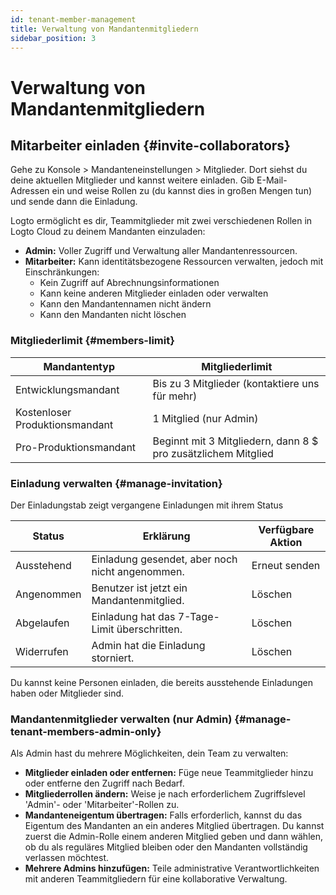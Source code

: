 ```yaml
---
id: tenant-member-management
title: Verwaltung von Mandantenmitgliedern
sidebar_position: 3
---
```


# Verwaltung von Mandantenmitgliedern

## Mitarbeiter einladen \{#invite-collaborators}

Gehe zu <CloudLink to="/tenant-settings/members">Konsole > Mandanteneinstellungen > Mitglieder</CloudLink>. Dort siehst du deine aktuellen Mitglieder und kannst weitere einladen. Gib E-Mail-Adressen ein und weise Rollen zu (du kannst dies in großen Mengen tun) und sende dann die Einladung.

Logto ermöglicht es dir, Teammitglieder mit zwei verschiedenen Rollen in Logto Cloud zu deinem Mandanten einzuladen:

- **Admin:** Voller Zugriff und Verwaltung aller Mandantenressourcen.
- **Mitarbeiter:** Kann identitätsbezogene Ressourcen verwalten, jedoch mit Einschränkungen:
  - Kein Zugriff auf Abrechnungsinformationen
  - Kann keine anderen Mitglieder einladen oder verwalten
  - Kann den Mandantennamen nicht ändern
  - Kann den Mandanten nicht löschen

### Mitgliederlimit \{#members-limit}

| Mandantentyp                   | Mitgliederlimit                                               |
| ------------------------------ | ------------------------------------------------------------- |
| Entwicklungsmandant            | Bis zu 3 Mitglieder (kontaktiere uns für mehr)                |
| Kostenloser Produktionsmandant | 1 Mitglied (nur Admin)                                        |
| Pro-Produktionsmandant         | Beginnt mit 3 Mitgliedern, dann 8 $ pro zusätzlichem Mitglied |

### Einladung verwalten \{#manage-invitation}

Der Einladungstab zeigt vergangene Einladungen mit ihrem Status

| Status     | Erklärung                                       | Verfügbare Aktion |
| ---------- | ----------------------------------------------- | ----------------- |
| Ausstehend | Einladung gesendet, aber noch nicht angenommen. | Erneut senden     |
| Angenommen | Benutzer ist jetzt ein Mandantenmitglied.       | Löschen           |
| Abgelaufen | Einladung hat das 7-Tage-Limit überschritten.   | Löschen           |
| Widerrufen | Admin hat die Einladung storniert.              | Löschen           |

Du kannst keine Personen einladen, die bereits ausstehende Einladungen haben oder Mitglieder sind.

### Mandantenmitglieder verwalten (nur Admin) \{#manage-tenant-members-admin-only}

Als Admin hast du mehrere Möglichkeiten, dein Team zu verwalten:

- **Mitglieder einladen oder entfernen:** Füge neue Teammitglieder hinzu oder entferne den Zugriff nach Bedarf.
- **Mitgliederrollen ändern:** Weise je nach erforderlichem Zugriffslevel 'Admin'- oder 'Mitarbeiter'-Rollen zu.
- **Mandanteneigentum übertragen:** Falls erforderlich, kannst du das Eigentum des Mandanten an ein anderes Mitglied übertragen. Du kannst zuerst die Admin-Rolle einem anderen Mitglied geben und dann wählen, ob du als reguläres Mitglied bleiben oder den Mandanten vollständig verlassen möchtest.
- **Mehrere Admins hinzufügen:** Teile administrative Verantwortlichkeiten mit anderen Teammitgliedern für eine kollaborative Verwaltung.
